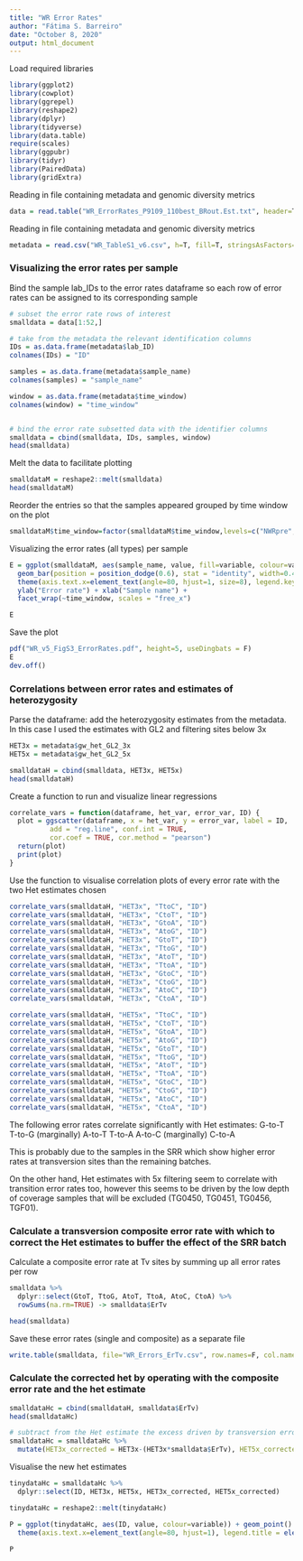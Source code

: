 ```yaml
---
title: "WR Error Rates"
author: "Fátima S. Barreiro"
date: "October 8, 2020"
output: html_document
---
```


Load required libraries
```r
library(ggplot2)
library(cowplot)
library(ggrepel)
library(reshape2)
library(dplyr)
library(tidyverse)
library(data.table)
require(scales)
library(ggpubr)
library(tidyr)
library(PairedData)
library(gridExtra)
```


Reading in file containing metadata and genomic diversity metrics 
```r
data = read.table("WR_ErrorRates_P9109_110best_BRout.Est.txt", header=T, fill=T, stringsAsFactors=T, fileEncoding="latin1")
```


Reading in file containing metadata and genomic diversity metrics 
```r
metadata = read.csv("WR_TableS1_v6.csv", h=T, fill=T, stringsAsFactors=T, fileEncoding="latin1")
```



### Visualizing the error rates per sample

Bind the sample lab_IDs to the error rates dataframe so each row of error rates can be assigned to its corresponding sample
```r
# subset the error rate rows of interest
smalldata = data[1:52,]

# take from the metadata the relevant identification columns
IDs = as.data.frame(metadata$lab_ID)
colnames(IDs) = "ID"

samples = as.data.frame(metadata$sample_name)
colnames(samples) = "sample_name"

window = as.data.frame(metadata$time_window)
colnames(window) = "time_window"


# bind the error rate subsetted data with the identifier columns
smalldata = cbind(smalldata, IDs, samples, window)
head(smalldata)
```


Melt the data to facilitate plotting
```r
smalldataM = reshape2::melt(smalldata)
head(smalldataM)
```



Reorder the entries so that the samples appeared grouped by time window on the plot
```r
smalldataM$time_window=factor(smalldataM$time_window,levels=c("NWRpre", "NWRpost", "SWRpre", "SWRpost"))
```


Visualizing the error rates (all types) per sample

```r
E = ggplot(smalldataM, aes(sample_name, value, fill=variable, colour=variable)) + 
  geom_bar(position = position_dodge(0.6), stat = "identity", width=0.4, size=0.2) + theme_bw() +
  theme(axis.text.x=element_text(angle=80, hjust=1, size=8), legend.key.size= unit(4, "mm"), legend.title=element_blank()) +
  ylab("Error rate") + xlab("Sample name") +
  facet_wrap(~time_window, scales = "free_x")

E
```




Save the plot
```r
pdf("WR_v5_FigS3_ErrorRates.pdf", height=5, useDingbats = F)
E
dev.off()
```




### Correlations between error rates and estimates of heterozygosity

Parse the dataframe: add the heterozygosity estimates from the metadata. In this case I used the estimates with GL2 and filtering sites below 3x
```r
HET3x = metadata$gw_het_GL2_3x
HET5x = metadata$gw_het_GL2_5x

smalldataH = cbind(smalldata, HET3x, HET5x)
head(smalldataH)
```



Create a function to run and visualize linear regressions
```r

correlate_vars = function(dataframe, het_var, error_var, ID) {
  plot = ggscatter(dataframe, x = het_var, y = error_var, label = ID,
          add = "reg.line", conf.int = TRUE, 
          cor.coef = TRUE, cor.method = "pearson")
  return(plot)
  print(plot)
}

```


Use the function to visualise correlation plots of every error rate with the two Het estimates chosen
```r
correlate_vars(smalldataH, "HET3x", "TtoC", "ID")
correlate_vars(smalldataH, "HET3x", "CtoT", "ID")
correlate_vars(smalldataH, "HET3x", "GtoA", "ID")
correlate_vars(smalldataH, "HET3x", "AtoG", "ID")
correlate_vars(smalldataH, "HET3x", "GtoT", "ID")
correlate_vars(smalldataH, "HET3x", "TtoG", "ID")
correlate_vars(smalldataH, "HET3x", "AtoT", "ID")
correlate_vars(smalldataH, "HET3x", "TtoA", "ID")
correlate_vars(smalldataH, "HET3x", "GtoC", "ID")
correlate_vars(smalldataH, "HET3x", "CtoG", "ID")
correlate_vars(smalldataH, "HET3x", "AtoC", "ID")
correlate_vars(smalldataH, "HET3x", "CtoA", "ID")

```



```r
correlate_vars(smalldataH, "HET5x", "TtoC", "ID")
correlate_vars(smalldataH, "HET5x", "CtoT", "ID")
correlate_vars(smalldataH, "HET5x", "GtoA", "ID")
correlate_vars(smalldataH, "HET5x", "AtoG", "ID")
correlate_vars(smalldataH, "HET5x", "GtoT", "ID")
correlate_vars(smalldataH, "HET5x", "TtoG", "ID")
correlate_vars(smalldataH, "HET5x", "AtoT", "ID")
correlate_vars(smalldataH, "HET5x", "TtoA", "ID")
correlate_vars(smalldataH, "HET5x", "GtoC", "ID")
correlate_vars(smalldataH, "HET5x", "CtoG", "ID")
correlate_vars(smalldataH, "HET5x", "AtoC", "ID")
correlate_vars(smalldataH, "HET5x", "CtoA", "ID")

```




The following error rates correlate significantly with Het estimates:
G-to-T
T-to-G (marginally)
A-to-T
T-to-A
A-to-C (marginally)
C-to-A

This is probably due to the samples in the SRR which show higher error rates at transversion sites than the remaining batches.

On the other hand, Het estimates with 5x filtering seem to correlate with transition error rates too, however this seems to be driven by the low depth of coverage samples that will be excluded (TG0450, TG0451, TG0456, TGF01).



### Calculate a transversion composite error rate with which to correct the Het estimates to buffer the effect of the SRR batch

Calculate a composite error rate at Tv sites by summing up all error rates per row
```r
smalldata %>% 
  dplyr::select(GtoT, TtoG, AtoT, TtoA, AtoC, CtoA) %>% 
  rowSums(na.rm=TRUE) -> smalldata$ErTv

head(smalldata)
```


Save these error rates (single and composite) as a separate file 
```r
write.table(smalldata, file="WR_Errors_ErTv.csv", row.names=F, col.names=T, sep=",")
```






### Calculate the corrected het by operating with the composite error rate and the het estimate

```r
smalldataHc = cbind(smalldataH, smalldata$ErTv)
head(smalldataHc)

# subtract from the Het estimate the excess driven by transversion error rates
smalldataHc = smalldataHc %>% 
  mutate(HET3x_corrected = HET3x-(HET3x*smalldata$ErTv), HET5x_corrected = HET5x-(HET5x*smalldata$ErTv) )

```



Visualise the new het estimates
```r
tinydataHc = smalldataHc %>%
  dplyr::select(ID, HET3x, HET5x, HET3x_corrected, HET5x_corrected)

tinydataHc = reshape2::melt(tinydataHc)
```



```r
P = ggplot(tinydataHc, aes(ID, value, colour=variable)) + geom_point() + theme_bw() +
  theme(axis.text.x=element_text(angle=80, hjust=1), legend.title = element_blank(), legend.position = "top")
  
P
```





















